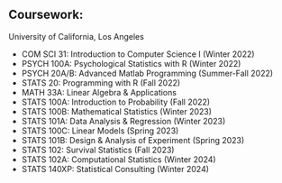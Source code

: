 ## Coursework: 

University of California, Los Angeles

- COM SCI 31: Introduction to Computer Science I (Winter 2022)
- PSYCH 100A: Psychological Statistics with R (Winter 2022)
- PSYCH 20A/B: Advanced Matlab Programming (Summer-Fall 2022)
- STATS 20: Programming with R (Fall 2022)
- MATH 33A: Linear Algebra & Applications 
- STATS 100A: Introduction to Probability (Fall 2022)
- STATS 100B: Mathematical Statistics (Winter 2023)
- STATS 101A: Data Analysis & Regression (Winter 2023)
- STATS 100C: Linear Models (Spring 2023)
- STATS 101B: Design & Analysis of Experiment (Spring 2023)
- STATS 102: Survival Statistics (Fall 2023)
- STATS 102A: Computational Statistics (Winter 2024)
- STATS 140XP: Statistical Consulting (Winter 2024)
